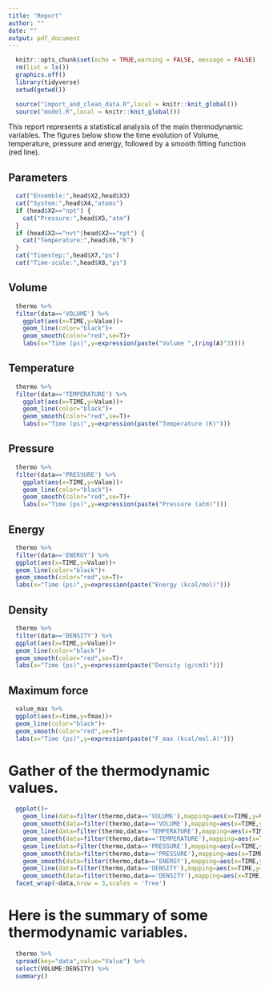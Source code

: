 ```yaml
---
title: "Report"
author: ""
date: ""
output: pdf_document
---
```


```r
  knitr::opts_chunk$set(echo = TRUE,warning = FALSE, message = FALSE)
  rm(list = ls())
  graphics.off()
  library(tidyverse)
  setwd(getwd())
```

```r
  source("import_and_clean_data.R",local = knitr::knit_global())
  source("model.R",local = knitr::knit_global())
```

This report represents a statistical analysis of the main thermodynamic variables. The figures below show the time evolution of Volume, temperature, pressure and energy, followed by a smooth fitting function (red line).

## Parameters

```r
  cat("Ensemble:",head$X2,head$X3)
  cat("System:",head$X4,"atoms")
  if (head$X2=="npt") {
    cat("Pressure:",head$X5,"atm")
  }
  if (head$X2=="nvt"|head$X2=="npt") {
    cat("Temperature:",head$X6,"K")
  }
  cat("Timestep:",head$X7,"ps")
  cat("Time-scale:",head$X8,"ps")
```

## Volume

```r
  thermo %>%
  filter(data=='VOLUME') %>%
    ggplot(aes(x=TIME,y=Value))+
    geom_line(color="black")+
    geom_smooth(color="red",se=T)+
    labs(x="Time (ps)",y=expression(paste("Volume ",(ring(A)^3))))
```

## Temperature

```r
  thermo %>%
  filter(data=='TEMPERATURE') %>%
    ggplot(aes(x=TIME,y=Value))+
    geom_line(color="black")+
    geom_smooth(color="red",se=T)+
    labs(x="Time (ps)",y=expression(paste("Temperature (K)")))
```

## Pressure

```r
  thermo %>%
  filter(data=='PRESSURE') %>%
    ggplot(aes(x=TIME,y=Value))+
    geom_line(color="black")+
    geom_smooth(color="red",se=T)+
    labs(x="Time (ps)",y=expression(paste("Pressure (atm)")))
```

## Energy

```r
  thermo %>%
  filter(data=='ENERGY') %>%
  ggplot(aes(x=TIME,y=Value))+
  geom_line(color="black")+
  geom_smooth(color="red",se=T)+
  labs(x="Time (ps)",y=expression(paste("Energy (kcal/mol)")))
```

## Density

```r
  thermo %>%
  filter(data=='DENSITY') %>%
  ggplot(aes(x=TIME,y=Value))+
  geom_line(color="black")+
  geom_smooth(color="red",se=T)+
  labs(x="Time (ps)",y=expression(paste("Density (g/cm3)")))
```

## Maximum force

```r
  value_max %>%
  ggplot(aes(x=time,y=fmax))+
  geom_line(color="black")+
  geom_smooth(color="red",se=T)+
  labs(x="Time (ps)",y=expression(paste("F_max (kcal/mol.A)")))
```

# Gather of the thermodynamic values.

```r
  ggplot()+
    geom_line(data=filter(thermo,data=='VOLUME'),mapping=aes(x=TIME,y=Value),color="black")+
    geom_smooth(data=filter(thermo,data=='VOLUME'),mapping=aes(x=TIME,y=Value),color="red",se=T)+
    geom_line(data=filter(thermo,data=='TEMPERATURE'),mapping=aes(x=TIME,y=Value),color="black")+
    geom_smooth(data=filter(thermo,data=='TEMPERATURE'),mapping=aes(x=TIME,y=Value),color="red",se=T)+
    geom_line(data=filter(thermo,data=='PRESSURE'),mapping=aes(x=TIME,y=Value),color="black")+
    geom_smooth(data=filter(thermo,data=='PRESSURE'),mapping=aes(x=TIME,y=Value),color="red",se=T)+     geom_line(data=filter(thermo,data=='ENERGY'),mapping=aes(x=TIME,y=Value),color="black")+
    geom_smooth(data=filter(thermo,data=='ENERGY'),mapping=aes(x=TIME,y=Value),color="red",se=T)+
    geom_line(data=filter(thermo,data=='DENSITY'),mapping=aes(x=TIME,y=Value),color="black")+
    geom_smooth(data=filter(thermo,data=='DENSITY'),mapping=aes(x=TIME,y=Value),color="red",se=T)+
  facet_wrap(~data,nrow = 3,scales = 'free')
```

# Here is the summary of some thermodynamic variables.

```r
  thermo %>%
  spread(key="data",value="Value") %>%
  select(VOLUME:DENSITY) %>%
  summary()
```
